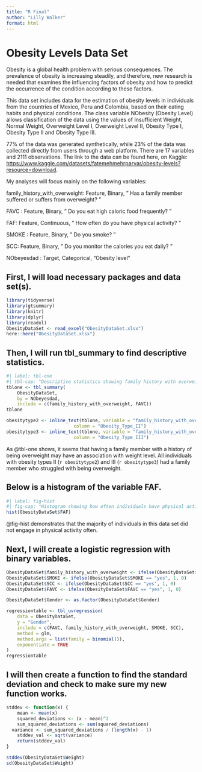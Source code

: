 ```yaml
---
title: "R Final"
author: "Lilly Walker"
format: html
---
```


# Obesity Levels Data Set

Obesity is a global health problem with serious consequences. The prevalence of obesity is increasing steadily, and therefore, new research is needed that examines the influencing factors of obesity and how to predict the occurrence of the condition according to these factors.

This data set includes data for the estimation of obesity levels in individuals from the countries of Mexico, Peru and Colombia, based on their eating habits and physical conditions. The class variable NObesity (Obesity Level) allows classification of the data using the values of Insufficient Weight, Normal Weight, Overweight Level I, Overweight Level II, Obesity Type I, Obesity Type II and Obesity Type III.

77% of the data was generated synthetically, while 23% of the data was collected directly from users through a web platform. There are 17 variables and 2111 observations. The link to the data can be found here, on Kaggle: <https://www.kaggle.com/datasets/fatemehmehrparvar/obesity-levels?resource=download>.

My analyses will focus mainly on the following variables:

family_history_with_overweight: Feature, Binary, " Has a family member suffered or suffers from overweight? "

FAVC : Feature, Binary, " Do you eat high caloric food frequently? "

FAF: Feature, Continuous, " How often do you have physical activity? "

SMOKE : Feature, Binary, " Do you smoke? "

SCC: Feature, Binary, " Do you monitor the calories you eat daily? "

NObeyesdad : Target, Categorical, "Obesity level"

## First, I will load necessary packages and data set(s).

```r
library(tidyverse)
library(gtsummary)
library(knitr)
library(dplyr)
library(readxl)
ObesityDataSet <- read_excel("ObesityDataSet.xlsx")
here::here("ObesityDataSet.xlsx")
```

## Then, I will run tbl_summary to find descriptive statistics.

```r
#| label: tbl-one
#| tbl-cap: "Descriptive statistics showing family history with overweight and the frequency of eating high caloric food across different weight categories."
tblone <- tbl_summary(
	ObesityDataSet,
	by = NObeyesdad,
	include = c(family_history_with_overweight, FAVC))
tblone

```

```r
obesitytype2 <- inline_text(tblone, variable = "family_history_with_overweight", 
                         column = "Obesity_Type_II")
obesitytype3 <- inline_text(tblone, variable = "family_history_with_overweight", 
                         column = "Obesity_Type_III")
```

As @tbl-one shows, it seems that having a family member with a history of being overweight may have an association with weight level. All individuals with obesity types II (`r obesitytype2`) and III (`r obesitytype3`) had a family member who struggled with being overweight.

## Below is a histogram of the variable FAF.

```r
#| label: fig-hist
#| fig-cap: "Histogram showing how often individuals have physical activity."
hist(ObesityDataSet$FAF)
```

@fig-hist demonstrates that the majority of individuals in this data set did not engage in physical activity often.

## Next, I will create a logistic regression with binary variables.

```r
ObesityDataSet$family_history_with_overweight <- ifelse(ObesityDataSet$family_history_with_overweight == "yes", 1, 0)
ObesityDataSet$SMOKE <- ifelse(ObesityDataSet$SMOKE == "yes", 1, 0)
ObesityDataSet$SCC <- ifelse(ObesityDataSet$SCC == "yes", 1, 0)
ObesityDataSet$FAVC <- ifelse(ObesityDataSet$FAVC == "yes", 1, 0)

ObesityDataSet$Gender <- as.factor(ObesityDataSet$Gender)


```

```r
regressiontable <- tbl_uvregression(
	data = ObesityDataSet,
	y = "Gender",
	include = c(FAVC, family_history_with_overweight, SMOKE, SCC),
	method = glm,
	method.args = list(family = binomial()),
	exponentiate = TRUE
)
regressiontable
```


## I will then create a function to find the standard deviation and check to make sure my new function works.

```r
stddev <- function(x) {
	mean <- mean(x)
	squared_deviations <- (x - mean)^2
	sum_squared_deviations <- sum(squared_deviations)
  variance <- sum_squared_deviations / (length(x) - 1)
	stddev_val <- sqrt(variance)
	return(stddev_val)
}

stddev(ObesityDataSet$Weight)
sd(ObesityDataSet$Weight)
```
